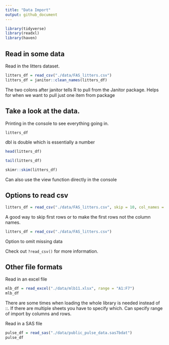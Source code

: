 ```yaml
---
title: "Data Import"
output: github_document
---
```


```r
library(tidyverse)
library(readxl)
library(haven)
```

## Read in some data

Read in the litters dataset. 

```r
litters_df = read_csv("./data/FAS_litters.csv")
litters_df = janitor::clean_names(litters_df)
```

The two colons after janitor tells R to pull from the Janitor package. Helps for when we want to pull just one item from package


## Take a look at the data.

Printing in the console to see everything going in.
```r
litters_df
```

dbl is double which is essentially a number

```r
head(litters_df)
```

```r
tail(litters_df)
```

```r
skimr::skim(litters_df)
```

Can also use the view function directly in the console

## Options to read csv

```r
litters_df = read_csv("./data/FAS_litters.csv", skip = 10, col_names = FALSE)
```

A good way to skip first rows or to make the first rows not the column names. 

```r
litters_df = read_csv("./data/FAS_litters.csv")
```

Option to omit missing data
 
Check out `?read_csv()` for more information. 
 
## Other file formats

Read in an excel file 
 
```r
mlb_df = read_excel("./data/mlb11.xlsx", range = "A1:F7")
mlb_df
```

There are some times when loading the whole library is needed instead of ::. If there are multiple sheets you have to specify which. Can specify range of import by columns and rows. 
 
 Read in a SAS file
 
```r
pulse_df = read_sas("./data/public_pulse_data.sas7bdat")
pulse_df
```
 
 